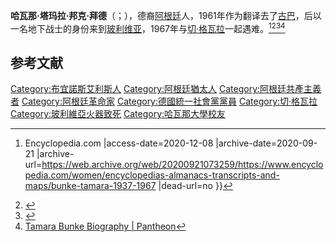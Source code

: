 '''哈瓦那·塔玛拉·邦克·拜德'''（{{lang-es|Haydée Tamara Bunke Bider}}；{{bd|1937年|11月19日|1967年|8月31日|catidx=T}}），德裔[[阿根廷|阿根廷]]人，1961年作为翻译去了[[古巴|古巴]]，后以一名地下战士的身份来到[[玻利维亚|玻利维亚]]，1967年与[[切·格瓦拉|切·格瓦拉]]一起遇难。<ref>{{Cite web |url=https://www.encyclopedia.com/women/encyclopedias-almanacs-transcripts-and-maps/bunke-tamara-1937-1967 |title=Bunke, Tamara (1937–1967) {{!}} Encyclopedia.com |access-date=2020-12-08 |archive-date=2020-09-21 |archive-url=https://web.archive.org/web/20200921073259/https://www.encyclopedia.com/women/encyclopedias-almanacs-transcripts-and-maps/bunke-tamara-1937-1967 |dead-url=no }}</ref><ref>{{Cite web |url=https://www.findagrave.com/memorial/136181031/haydee-tamara-bunke |title=Haydee Tamara “Tania” Bunke (1937-1967) |access-date=2020-12-08 |archive-date=2021-05-14 |archive-url=https://web.archive.org/web/20210514062148/https://www.findagrave.com/memorial/136181031/haydee-tamara-bunke |dead-url=no }}</ref><ref>{{Cite web |url=https://binreminded.medium.com/did-tamara-bunke-die-in-1967-962651df73a8 |title=Did Tamara Bunke Die in 1967? |access-date=2020-12-08 |archive-date=2021-06-15 |archive-url=https://web.archive.org/web/20210615231115/https://binreminded.medium.com/did-tamara-bunke-die-in-1967-962651df73a8 |dead-url=no }}</ref><ref>[https://pantheon.world/profile/person/Tamara_Bunke/ Tamara Bunke Biography | Pantheon]</ref>

== 参考文献 ==
{{Reflist}}

{{Che Guevara}}
[[Category:布宜諾斯艾利斯人|Category:布宜諾斯艾利斯人]]
[[Category:阿根廷猶太人|Category:阿根廷猶太人]]
[[Category:阿根廷共產主義者|Category:阿根廷共產主義者]]
[[Category:阿根廷革命家|Category:阿根廷革命家]]
[[Category:德國統一社會黨黨員|Category:德國統一社會黨黨員]]
[[Category:切·格瓦拉|Category:切·格瓦拉]]
[[Category:玻利維亞火器致死|Category:玻利維亞火器致死]]
[[Category:哈瓦那大學校友|Category:哈瓦那大學校友]]